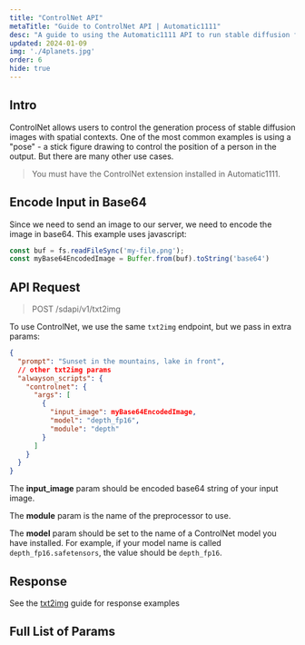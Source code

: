 ```yaml
---
title: "ControlNet API"
metaTitle: "Guide to ControlNet API | Automatic1111"
desc: "A guide to using the Automatic1111 API to run stable diffusion from an app or a batch process"
updated: 2024-01-09
img: './4planets.jpg'
order: 6
hide: true
---
```









## Intro

ControlNet allows users to control the generation process of stable diffusion images with spatial contexts. One of the  most common examples is using a "pose" - a stick figure drawing to control the position of a person in the output. But there are many other use cases.

> You must have the ControlNet extension installed in Automatic1111.

## Encode Input in Base64

Since we need to send an image to our server, we need to encode the image in base64. This example uses javascript:

```js
const buf = fs.readFileSync('my-file.png');
const myBase64EncodedImage = Buffer.from(buf).toString('base64')
```

## API Request

> POST /sdapi/v1/txt2img

To use ControlNet, we use the same `txt2img` endpoint, but we pass in extra params:

```json
{
  "prompt": "Sunset in the mountains, lake in front",
  // other txt2img params
  "alwayson_scripts": {
    "controlnet": {
      "args": [
        {
          "input_image": myBase64EncodedImage,
          "model": "depth_fp16",
          "module": "depth"
        }
      ]
    }
  }
}
```

The **input_image** param should be encoded base64 string of your input image.

The **module** param is the name of the preprocessor to use.

The **model** param should be set to the name of a ControlNet model you have installed. For example, if your model name is called `depth_fp16.safetensors`, the value should be `depth_fp16`.

## Response

See the [txt2img](txt2img#response) guide for response examples

## Full List of Params

<ParamTable type="controlnet"/>



